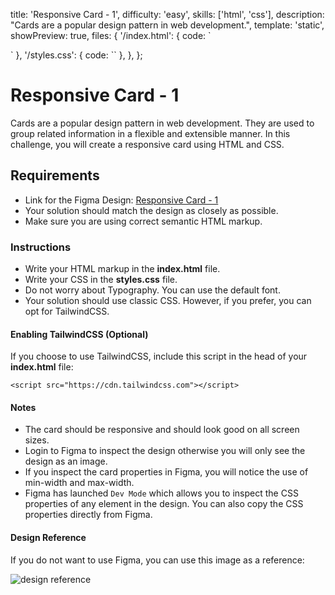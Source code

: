 
  title: 'Responsive Card - 1',
  difficulty: 'easy',
  skills: ['html', 'css'],
  description: "Cards are a popular design pattern in web development.",
  template: 'static',
  showPreview: true,
  files: {
    '/index.html': {
      code: `<!doctype html>
<html>
  <head>
    <title>Parcel Sandbox</title>
    <meta charset="UTF-8" />
    <link rel="stylesheet" href="/styles.css" />
  </head>

  <body>
    <div>
      <!-- Card Markup Goes Here  -->
    </div>
  </body>
</html>
`
},
    '/styles.css': {
      code: ``
    },
  },
};

# Responsive Card - 1

Cards are a popular design pattern in web development. They are used to group related information in a flexible and extensible manner. In this challenge, you will create a responsive card using HTML and CSS.

## Requirements

- Link for the Figma Design: <a target="_blank" href="https://www.figma.com/file/nT3zhFaMpNLXeoRv2asrSp/Frontend-Hire?type=design&node-id=8-3&mode=design&t=aipoWxawFPKpEQuT-4">Responsive Card - 1</a>
- Your solution should match the design as closely as possible.
- Make sure you are using correct semantic HTML markup.

### Instructions

- Write your HTML markup in the **index.html** file.
- Write your CSS in the **styles.css** file.
- Do not worry about Typography. You can use the default font.
- Your solution should use classic CSS. However, if you prefer, you can opt for TailwindCSS.

#### Enabling TailwindCSS (Optional)

If you choose to use TailwindCSS, include this script in the head of your **index.html** file:

```
<script src="https://cdn.tailwindcss.com"></script>
```

#### Notes

- The card should be responsive and should look good on all screen sizes.
- Login to Figma to inspect the design otherwise you will only see the design as an image.
- If you inspect the card properties in Figma, you will notice the use of min-width and max-width.
- Figma has launched `Dev Mode` which allows you to inspect the CSS properties of any element in the design. You can also copy the CSS properties directly from Figma.

#### Design Reference

If you do not want to use Figma, you can use this image as a reference:

<Image src={cardImage} alt="design reference" priority />